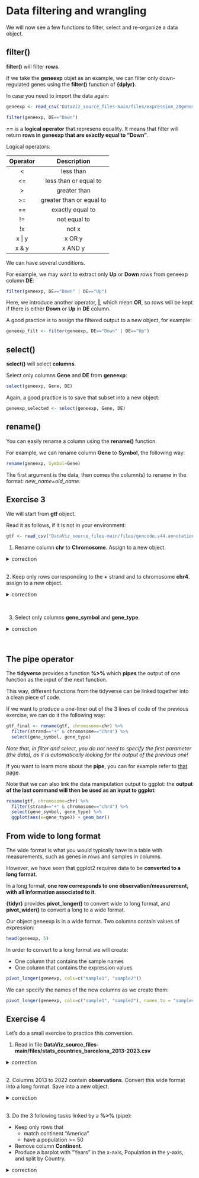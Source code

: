 # Data filtering and wrangling

We will now see a few functions to filter, select and re-organize a data object.

## filter()

**filter()** will filter **rows**.

If we take the **geneexp** objet as an example, we can filter only down-regulated genes using the **filter()** function of **{dplyr}**.

In case you need to import the data again:

```r
geneexp <- read_csv("DataViz_source_files-main/files/expression_20genes.csv")
```

```r
filter(geneexp, DE=="Down")
```

**==** is a **logical operator** that represens equality. It means that filter will return **rows in geneexp that are exactly equal to "Down"**.

Logical operators:

| Operator  | Description   |
|:--------: |:-------------:|
|     <     | less than    |
|     <=    | less than or equal to   |
|     >     | greater than  |
|     >=    | greater than or equal to|
|     ==    | exactly equal to   |
|     !=    | not equal to |
|    !x     | not x |
|    x \| y  | x OR y |
|    x & y  | x AND y |

We can have several conditions.

For example, we may want to extract only **Up** or **Down** rows from geneexp column **DE**:

```r
filter(geneexp, DE=="Down" | DE=="Up")
```

Here, we introduce another operator, **|**, which mean **OR**, so rows will be kept if there is either **Down** or **Up** in **DE** column.

A good practice is to assign the filtered output to a new object, for example:

```r
geneexp_filt <- filter(geneexp, DE=="Down" | DE=="Up")
```

## select()

**select()** will select **columns**.

Select only columns **Gene** and **DE** from **geneexp**:

```r
select(geneexp, Gene, DE)
```

Again, a good practice is to save that subset into a new object:

```r
geneexp_selected <- select(geneexp, Gene, DE)
```

## rename()

You can easily rename a column using the **rename()** function.

For example, we can rename column **Gene** to **Symbol**, the following way:

```r
rename(geneexp, Symbol=Gene)
```

The first argument is the data, then comes the column(s) to rename in the format: *new_name=old_name*.


## Exercise 3

We will start from **gtf** object.

Read it as follows, if it is not in your environment:

```r
gtf <- read_csv("DataViz_source_files-main/files/gencode.v44.annotation.csv")
```

1. Rename column **chr** to **Chromosome**. Assign to a new object.

<details>
<summary>
correction
</summary>

```r
gtf2 <- rename(gtf, chromosome=chr)
```

</details>

<br>
2. Keep only rows corresponding to the **+** strand and to chromosome **chr4**. assign to a new object.

<details>
<summary>
correction
</summary>

```r
gtf3 <- filter(gtf2, strand=="+" & chromosome=="chr4")
```

</details>

<br>

3. Select only columns **gene_symbol** and **gene_type**.

<details>
<summary>
correction
</summary>

```r
gtf4 <- select(gtf3, gene_symbol, gene_type)
```

</details>

<br>

## The pipe operator

The **tidyverse** provides a function **%>%** which **pipes** the output of one function as the input of the next function. 

This way, different functions from the tidyverse can be linked together into a clean piece of code.

If we want to produce a one-liner out of the 3 lines of code of the previous exercise, we can do it the following way:

```r
gtf_final <- rename(gtf, chromosome=chr) %>%
  filter(strand=="+" & chromosome=="chr4") %>%
  select(gene_symbol, gene_type)
```

*Note that, in filter and select, you do not need to specify the first parameter (the data), as it is automatically looking for the output of the previous one!*

If you want to learn more about the **pipe**, you can for example refer to [that page](https://style.tidyverse.org/pipes.html).

Note that we can also link the data manipulation output to ggplot: the **output of the last command will then be used as an input to ggplot**:

```r
rename(gtf, chromosome=chr) %>%
  filter(strand=="+" & chromosome=="chr4") %>%
  select(gene_symbol, gene_type) %>% 
  ggplot(aes(x=gene_type)) + geom_bar()
```


## From wide to long format

The wide format is what you would typically have in a table with measurements, such as genes in rows and samples in columns.

However, we have seen that ggplot2 requires data to be **converted to a long format**.

In a long format, **one row corresponds to one observation/measurement, with all information associated to it**.

**{tidyr}** provides **pivot_longer()** to convert wide to long format, and **pivot_wider()** to convert a long to a wide format.

Our object geneexp is in a wide format. Two columns contain values of expression:

```r
head(geneexp, 5)
```

In order to convert to a long format we will create:

* One column that contains the sample names
* One column that contains the expression values

```r
pivot_longer(geneexp, cols=c("sample1", "sample2"))
```

We can specify the names of the new columns as we create them:

```r
pivot_longer(geneexp, cols=c("sample1", "sample2"), names_to = "samples", values_to = "expression")
```

## Exercise 4

Let's do a small exercise to practice this conversion.

1. Read in file **DataViz_source_files-main/files/stats_countries_barcelona_2013-2023.csv**

<details>
<summary>
correction
</summary>

```r
stats_countries <- read_csv("DataViz_source_files-main/files/stats_countries_barcelona_2013-2023.csv")
```

</details>

<br>
2. Columns 2013 to 2022 contain **observations**. Convert this wide format into a long format. Save into a new object.

<details>
<summary>
correction
</summary>

```r
# Option 1: list all columns
stats_countries_long <- pivot_longer(stats_countries, 
                                     cols=c("2013", "2014", "2015", "2016", "2017", "2018", "2019", "2020", "2021", "2022", "2023"),
                                     values_to = "Population",
                                     names_to = "Years")

# Option 2: select columns that start with "20"
stats_countries_long <- pivot_longer(stats_countries, 
                                     cols=starts_with("20"),
                                     values_to = "Population",
                                     names_to = "Years")

# Option 3: select all numeric columns
stats_countries_long <- pivot_longer(stats_countries, 
                                     cols=where(is.numeric),
                                     values_to = "Population",
                                     names_to = "Years")
```

</details>

<br>
3. Do the 3 following tasks linked by a **%>%** (pipe):

* Keep only rows that 
  * match continent "America"
  * have a population >= 50
* Remove column **Continent**.
* Produce a barplot with "Years" in the x-axis, Population in the y-axis, and split by Country.

<details>
<summary>
correction
</summary>

```r
filter(stats_countries_long, Continent=="America" & Population >= 50) %>%
  select(-Continent) %>%
  ggplot(mapping=aes(x=Years, y=Population, fill=Country)) + geom_bar(stat = "identity", position = "dodge")
```

</details>
